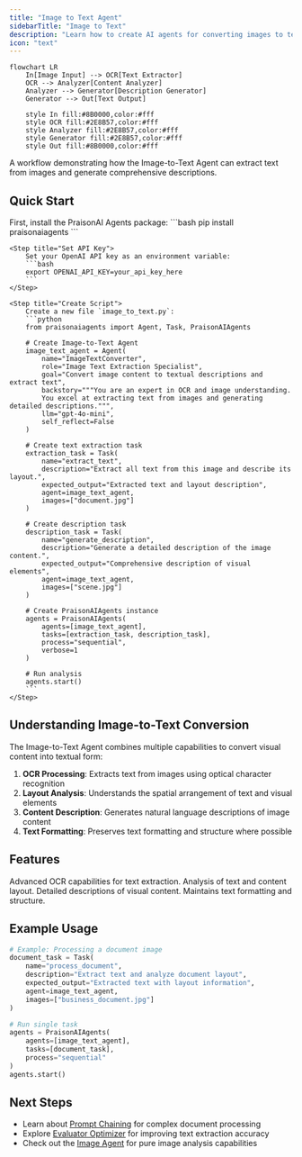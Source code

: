 ```yaml
---
title: "Image to Text Agent"
sidebarTitle: "Image to Text"
description: "Learn how to create AI agents for converting images to textual descriptions and extracting text from images."
icon: "text"
---
```


```mermaid
flowchart LR
    In[Image Input] --> OCR[Text Extractor]
    OCR --> Analyzer[Content Analyzer]
    Analyzer --> Generator[Description Generator]
    Generator --> Out[Text Output]
    
    style In fill:#8B0000,color:#fff
    style OCR fill:#2E8B57,color:#fff
    style Analyzer fill:#2E8B57,color:#fff
    style Generator fill:#2E8B57,color:#fff
    style Out fill:#8B0000,color:#fff
```

A workflow demonstrating how the Image-to-Text Agent can extract text from images and generate comprehensive descriptions.

## Quick Start

<Steps>
    <Step title="Install Package">
        First, install the PraisonAI Agents package:
        ```bash
        pip install praisonaiagents
        ```
    </Step>

    <Step title="Set API Key">
        Set your OpenAI API key as an environment variable:
        ```bash
        export OPENAI_API_KEY=your_api_key_here
        ```
    </Step>

    <Step title="Create Script">
        Create a new file `image_to_text.py`:
        ```python
        from praisonaiagents import Agent, Task, PraisonAIAgents

        # Create Image-to-Text Agent
        image_text_agent = Agent(
            name="ImageTextConverter",
            role="Image Text Extraction Specialist",
            goal="Convert image content to textual descriptions and extract text",
            backstory="""You are an expert in OCR and image understanding.
            You excel at extracting text from images and generating detailed descriptions.""",
            llm="gpt-4o-mini",
            self_reflect=False
        )

        # Create text extraction task
        extraction_task = Task(
            name="extract_text",
            description="Extract all text from this image and describe its layout.",
            expected_output="Extracted text and layout description",
            agent=image_text_agent,
            images=["document.jpg"]
        )

        # Create description task
        description_task = Task(
            name="generate_description",
            description="Generate a detailed description of the image content.",
            expected_output="Comprehensive description of visual elements",
            agent=image_text_agent,
            images=["scene.jpg"]
        )

        # Create PraisonAIAgents instance
        agents = PraisonAIAgents(
            agents=[image_text_agent],
            tasks=[extraction_task, description_task],
            process="sequential",
            verbose=1
        )

        # Run analysis
        agents.start()
        ```
    </Step>
</Steps>

## Understanding Image-to-Text Conversion

The Image-to-Text Agent combines multiple capabilities to convert visual content into textual form:

1. **OCR Processing**: Extracts text from images using optical character recognition
2. **Layout Analysis**: Understands the spatial arrangement of text and visual elements
3. **Content Description**: Generates natural language descriptions of image content
4. **Text Formatting**: Preserves text formatting and structure where possible

## Features

<CardGroup cols={2}>
  <Card title="Text Extraction" icon="text">
    Advanced OCR capabilities for text extraction.
  </Card>
  <Card title="Layout Understanding" icon="table-layout">
    Analysis of text and content layout.
  </Card>
  <Card title="Content Description" icon="pen-to-square">
    Detailed descriptions of visual content.
  </Card>
  <Card title="Format Preservation" icon="paragraph">
    Maintains text formatting and structure.
  </Card>
</CardGroup>

## Example Usage

```python
# Example: Processing a document image
document_task = Task(
    name="process_document",
    description="Extract text and analyze document layout",
    expected_output="Extracted text with layout information",
    agent=image_text_agent,
    images=["business_document.jpg"]
)

# Run single task
agents = PraisonAIAgents(
    agents=[image_text_agent],
    tasks=[document_task],
    process="sequential"
)
agents.start()
```

## Next Steps

- Learn about [Prompt Chaining](/features/promptchaining) for complex document processing
- Explore [Evaluator Optimizer](/features/evaluator-optimiser) for improving text extraction accuracy
- Check out the [Image Agent](/agents/image) for pure image analysis capabilities
